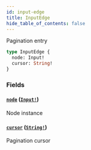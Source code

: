 ```yaml
---
id: input-edge
title: InputEdge
hide_table_of_contents: false
---
```



Pagination entry

```graphql
type InputEdge {
  node: Input!
  cursor: String!
}
```


### Fields

#### [`node`](#) ([`Input!`](../../objects/input))

Node instance


#### [`cursor`](#) ([`String!`](../../scalars/string))

Pagination cursor




